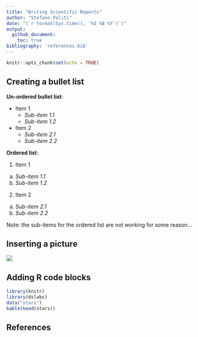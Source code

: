 ```yaml
---
title: "Writing Scientific Reports"
author: "Stefano Politi"
date: "(`r format(Sys.time(), '%d %B %Y')`)"
output:
  github_document:
    toc: true
bibliography: 'references.bib'
---
```


```r
knitr::opts_chunk$set(echo = TRUE)
```


## Creating a bullet list

**Un-ordered bullet list**:

* Item 1
  + *Sub-item 1.1*
  + *Sub-item 1.2*
* Item 2
  + *Sub-item 2.1*
  + *Sub-item 2.2*
  
**Ordered list**:

1. Item 1
  a. *Sub-item 1.1*
  b. *Sub-item 1.2*
2. Item 2
  a. *Sub-item 2.1*
  b. *Sub-item 2.2*
  
Note: the sub-items for the ordered list are not working for some reason...
  
## Inserting a picture

![](RStudio_icon.png)

## Adding R code blocks

```r
library(knitr)
library(dslabs)
data("stars")
kable(head(stars))
```

## References